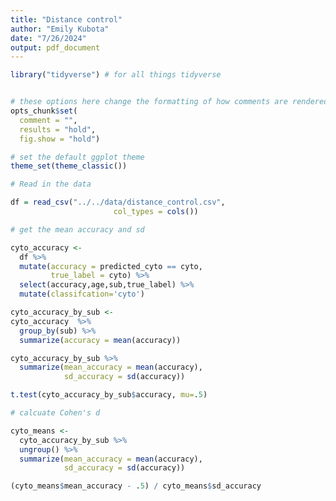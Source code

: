 ```yaml
---
title: "Distance control"
author: "Emily Kubota"
date: "7/26/2024"
output: pdf_document
---
```


```r
library("tidyverse") # for all things tidyverse


# these options here change the formatting of how comments are rendered
opts_chunk$set(
  comment = "",
  results = "hold",
  fig.show = "hold")

# set the default ggplot theme 
theme_set(theme_classic())


```

```r
# Read in the data 

df = read_csv("../../data/distance_control.csv",
                       col_types = cols())

```

```r

# get the mean accuracy and sd

cyto_accuracy <-
  df %>% 
  mutate(accuracy = predicted_cyto == cyto,
         true_label = cyto) %>% 
  select(accuracy,age,sub,true_label) %>% 
  mutate(classifcation='cyto')

cyto_accuracy_by_sub <-
cyto_accuracy  %>% 
  group_by(sub) %>% 
  summarize(accuracy = mean(accuracy)) 

cyto_accuracy_by_sub %>% 
  summarize(mean_accuracy = mean(accuracy),
            sd_accuracy = sd(accuracy)) 

t.test(cyto_accuracy_by_sub$accuracy, mu=.5)

```

```r
# calcuate Cohen's d 

cyto_means <-
  cyto_accuracy_by_sub %>% 
  ungroup() %>% 
  summarize(mean_accuracy = mean(accuracy),
            sd_accuracy = sd(accuracy)) 

(cyto_means$mean_accuracy - .5) / cyto_means$sd_accuracy


```
